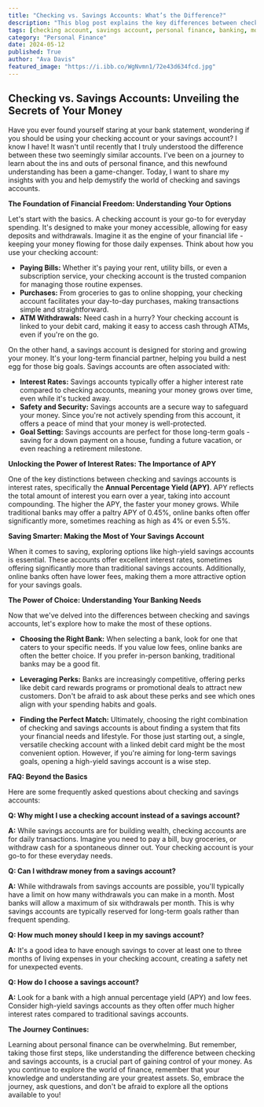 ```yaml
---
title: "Checking vs. Savings Accounts: What’s the Difference?"
description: "This blog post explains the key differences between checking and savings accounts, helping you understand their roles in your personal finances. We cover essential topics like daily expenses, long-term savings, interest rates, and choosing the right bank for your needs."
tags: [checking account, savings account, personal finance, banking, money management, financial literacy, interest rates, APY, high-yield savings, financial goals]
category: "Personal Finance"
date: 2024-05-12
published: True
author: "Ava Davis"
featured_image: "https://i.ibb.co/WgNvmn1/72e43d634fcd.jpg"
---
```


## Checking vs. Savings Accounts: Unveiling the Secrets of Your Money

Have you ever found yourself staring at your bank statement, wondering if you should be using your checking account or your savings account?  I know I have!  It wasn't until recently that I truly understood the difference between these two seemingly similar accounts. I’ve been on a journey to learn about the ins and outs of personal finance, and this newfound understanding has been a game-changer. Today, I want to share my insights with you and help demystify the world of checking and savings accounts. 

**The Foundation of Financial Freedom: Understanding Your Options**

Let's start with the basics. A checking account is your go-to for everyday spending. It's designed to make your money accessible, allowing for easy deposits and withdrawals.  Imagine it as the engine of your financial life - keeping your money flowing for those daily expenses.  Think about how you use your checking account:

* **Paying Bills:** Whether it's paying your rent, utility bills, or even a subscription service, your checking account is the trusted companion for managing those routine expenses.
* **Purchases:**  From groceries to gas to online shopping,  your checking account facilitates your day-to-day purchases, making transactions simple and straightforward.
* **ATM Withdrawals:** Need cash in a hurry?  Your checking account is linked to your debit card, making it easy to access cash through ATMs, even if you're on the go. 

On the other hand, a savings account is designed for storing and growing your money. It's your long-term financial partner, helping you build a nest egg for those big goals.  Savings accounts are often associated with:

* **Interest Rates:**  Savings accounts typically offer a higher interest rate compared to checking accounts, meaning your money grows over time, even while it's tucked away.
* **Safety and Security:**  Savings accounts are a secure way to safeguard your money.  Since you're not actively spending from this account, it offers a peace of mind that your money is well-protected.
* **Goal Setting:**  Savings accounts are perfect for those long-term goals - saving for a down payment on a house, funding a future vacation, or even reaching a retirement milestone.

**Unlocking the Power of Interest Rates: The Importance of APY**

One of the key distinctions between checking and savings accounts is interest rates, specifically the **Annual Percentage Yield (APY)**.  APY reflects the total amount of interest you earn over a year, taking into account compounding.  The higher the APY, the faster your money grows. While traditional banks may offer a paltry APY of 0.45%, online banks often offer significantly more, sometimes reaching as high as 4% or even 5.5%.

**Saving Smarter: Making the Most of Your Savings Account**

When it comes to saving, exploring options like high-yield savings accounts is essential.  These accounts offer excellent interest rates, sometimes offering significantly more than traditional savings accounts.  Additionally, online banks often have lower fees, making them a more attractive option for your savings goals.

**The Power of Choice: Understanding Your Banking Needs**

Now that we've delved into the differences between checking and savings accounts, let's explore how to make the most of these options. 

* **Choosing the Right Bank:**  When selecting a bank, look for one that caters to your specific needs.  If you value low fees, online banks are often the better choice.  If you prefer in-person banking, traditional banks may be a good fit.  

* **Leveraging Perks:**  Banks are increasingly competitive, offering perks like debit card rewards programs or promotional deals to attract new customers.  Don't be afraid to ask about these perks and see which ones align with your spending habits and goals.

* **Finding the Perfect Match:** Ultimately,  choosing the right combination of checking and savings accounts is about finding a system that fits your financial needs and lifestyle.  For those just starting out, a single, versatile checking account with a linked debit card might be the most convenient option.  However, if you're aiming for long-term savings goals, opening a high-yield savings account is a wise step.

**FAQ:  Beyond the Basics**

Here are some frequently asked questions about checking and savings accounts:

**Q:  Why might I use a checking account instead of a savings account?**

**A:** While savings accounts are for building wealth, checking accounts are for daily transactions.  Imagine you need to pay a bill, buy groceries, or withdraw cash for a spontaneous dinner out. Your checking account is your go-to for these everyday needs.

**Q: Can I withdraw money from a savings account?**

**A:** While withdrawals from savings accounts are possible, you'll typically have a limit on how many withdrawals you can make in a month.  Most banks will allow a maximum of six withdrawals per month.  This is why savings accounts are typically reserved for long-term goals rather than frequent spending. 

**Q: How much money should I keep in my savings account?**

**A:** It's a good idea to have enough savings to cover at least one to three months of living expenses in your checking account, creating a safety net for unexpected events.

**Q: How do I choose a savings account?**

**A:**  Look for a bank with a high annual percentage yield (APY) and low fees.  Consider high-yield savings accounts as they often offer much higher interest rates compared to traditional savings accounts.

**The Journey Continues:**

Learning about personal finance can be overwhelming.  But remember, taking those first steps, like understanding the difference between checking and savings accounts, is a crucial part of gaining control of your money.  As you continue to explore the world of finance, remember that your knowledge and understanding are your greatest assets. So, embrace the journey, ask questions, and don't be afraid to explore all the options available to you!